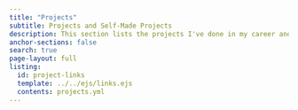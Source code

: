```yaml
---
title: "Projects"
subtitle: Projects and Self-Made Projects
description: This section lists the projects I've done in my career and the ones I've created for self-study. Some projects in my career had security issues, so I couldn't share some content on the website. For the projects with security issues, I can provide simulation data and rough diagrams to illustrate the project. 이 섹션에는 제 경력에서 수행한 프로젝트 항목들이 나열됩니다. 제 경력 중 일부 프로젝트에는 보안 문제가 있어서 웹사이트에서 일부 콘텐츠를 공유할 수 없었습니다. 보안 프로젝트의 경우 시뮬레이션 데이터와 대략적인 다이어그램을 제공하여 프로젝트를 설명하겠습니다.
anchor-sections: false
search: true
page-layout: full
listing:
  id: project-links
  template: ../../ejs/links.ejs
  contents: projects.yml
---
```


::: {#project-links .column-screen-inset-right}
:::
